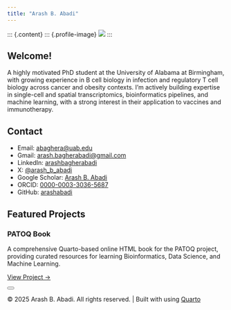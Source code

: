 ```yaml
---
title: "Arash B. Abadi"
---
```


::: {.content}
::: {.profile-image}
![](images/profile.jpg){.profile-pic}
:::

## Welcome!

A highly motivated PhD student at the University of Alabama at Birmingham, with growing experience in B cell biology in infection and regulatory T cell biology across cancer and obesity contexts. I'm actively building expertise in single-cell and spatial transcriptomics, bioinformatics pipelines, and machine learning, with a strong interest in their application to vaccines and immunotherapy. 

## Contact

::: {.contact-list}
- <i class="fas fa-envelope"></i> Email: [abaghera@uab.edu](mailto:abaghera@uab.edu)
- <i class="fas fa-envelope"></i> Gmail: [arash.bagherabadi@gmail.com](mailto:arash.bagherabadi@gmail.com)
- <i class="fab fa-linkedin"></i> LinkedIn: [arashbagherabadi](https://www.linkedin.com/in/arashbagherabadi)
- <i class="fab fa-x-twitter"></i> X: [@arash_b_abadi](https://x.com/arash_b_abadi)
- <i class="fas fa-graduation-cap"></i> Google Scholar: [Arash B. Abadi](https://scholar.google.com/citations?user=Jk-OzNQAAAAJ&hl=en)
- <i class="fas fa-id-card"></i> ORCID: [0000-0003-3036-5687](https://orcid.org/0000-0003-3036-5687)
- <i class="fab fa-github"></i> GitHub: [arashabadi](https://github.com/arashabadi)
:::

## Featured Projects

::: {.card}
### PATOQ Book
A comprehensive Quarto-based online HTML book for the PATOQ project, providing curated resources for learning Bioinformatics, Data Science, and Machine Learning.

[View Project →](https://arashabadi.github.io/patoq/)
:::

<button class="theme-toggle" onclick="toggleTheme()">
  <i class="fas fa-sun"></i>
  <i class="fas fa-moon"></i>
</button>

<script>
function toggleTheme() {
  document.body.classList.toggle('dark-mode');
}
</script>

<script src="https://kit.fontawesome.com/a076d05399.js" crossorigin="anonymous"></script>

::: {.footer}
© 2025 Arash B. Abadi. All rights reserved. | Built with <i class="fas fa-heart"></i> using [Quarto](https://quarto.org/)
:::

